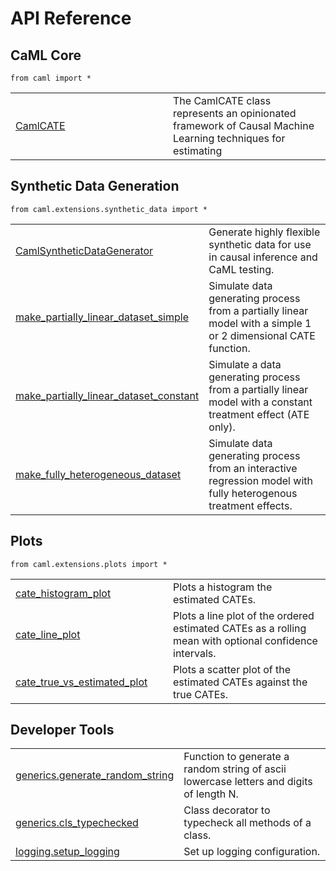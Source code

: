 # API Reference {.doc .doc-index}

## CaML Core

`from caml import *`

| | |
| --- | --- |
| [CamlCATE](CamlCATE.qmd#caml.CamlCATE) | The CamlCATE class represents an opinionated framework of Causal Machine Learning techniques for estimating |

## Synthetic Data Generation

`from caml.extensions.synthetic_data import *`

| | |
| --- | --- |
| [CamlSyntheticDataGenerator](CamlSyntheticDataGenerator.qmd#caml.extensions.synthetic_data.CamlSyntheticDataGenerator) | Generate highly flexible synthetic data for use in causal inference and CaML testing. |
| [make_partially_linear_dataset_simple](make_partially_linear_dataset_simple.qmd#caml.extensions.synthetic_data.make_partially_linear_dataset_simple) | Simulate data generating process from a partially linear model with a simple 1 or 2 dimensional CATE function. |
| [make_partially_linear_dataset_constant](make_partially_linear_dataset_constant.qmd#caml.extensions.synthetic_data.make_partially_linear_dataset_constant) | Simulate a data generating process from a partially linear model with a constant treatment effect (ATE only). |
| [make_fully_heterogeneous_dataset](make_fully_heterogeneous_dataset.qmd#caml.extensions.synthetic_data.make_fully_heterogeneous_dataset) | Simulate data generating process from an interactive regression model with fully heterogenous treatment effects. |

## Plots

`from caml.extensions.plots import *`

| | |
| --- | --- |
| [cate_histogram_plot](cate_histogram_plot.qmd#caml.extensions.plots.cate_histogram_plot) | Plots a histogram the estimated CATEs. |
| [cate_line_plot](cate_line_plot.qmd#caml.extensions.plots.cate_line_plot) | Plots a line plot of the ordered estimated CATEs as a rolling mean with optional confidence intervals. |
| [cate_true_vs_estimated_plot](cate_true_vs_estimated_plot.qmd#caml.extensions.plots.cate_true_vs_estimated_plot) | Plots a scatter plot of the estimated CATEs against the true CATEs. |

## Developer Tools

| | |
| --- | --- |
| [generics.generate_random_string](generics.generate_random_string.qmd#caml.generics.generate_random_string) | Function to generate a random string of ascii lowercase letters and digits of length N. |
| [generics.cls_typechecked](generics.cls_typechecked.qmd#caml.generics.cls_typechecked) | Class decorator to typecheck all methods of a class. |
| [logging.setup_logging](logging.setup_logging.qmd#caml.logging.setup_logging) | Set up logging configuration. |